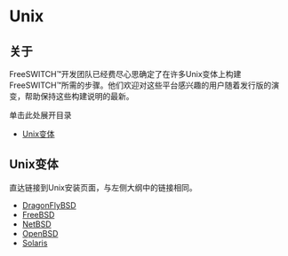 # Unix

## 关于

FreeSWITCH™开发团队已经费尽心思确定了在许多Unix变体上构建FreeSWITCH™所需的步骤。他们欢迎对这些平台感兴趣的用户随着发行版的演变，帮助保持这些构建说明的最新。

单击此处展开目录

* [Unix变体](#unix-variants)

## Unix变体

直达链接到Unix安装页面，与左侧大纲中的链接相同。

* [DragonFlyBSD](./DragonFlyBSD_1048811.mdx#about)
* [FreeBSD](./FreeBSD_1966823.mdx#about)
* [NetBSD](./NetBSD_1966834.mdx#introduction)
* [OpenBSD](./OpenBSD_1966828.mdx#about)
* [Solaris](./Solaris_1966840.mdx#about)